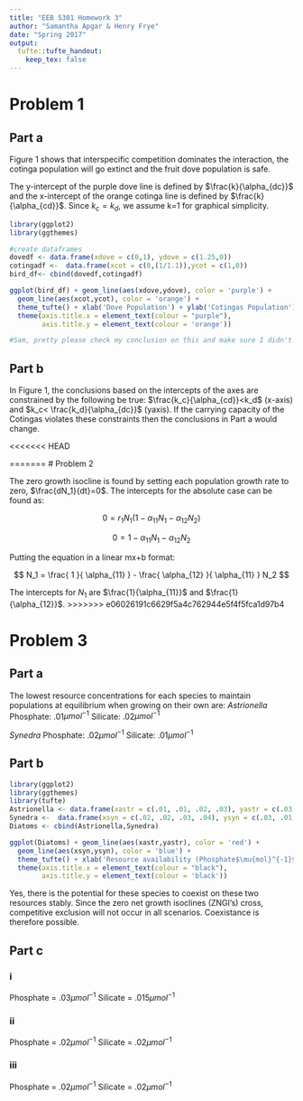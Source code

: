 ```yaml
---
title: "EEB 5301 Homework 3"
author: "Samantha Apgar & Henry Frye"
date: "Spring 2017"
output: 
  tufte::tufte_handout:
    keep_tex: false
---
```


# Problem 1

## Part a 

Figure 1 shows that interspecific competition dominates the interaction, the cotinga population will go extinct and the fruit dove population is safe.

The y-intercept of the purple dove line is defined by $\frac{k}{\alpha_{dc}}$ and the x-intercept of the orange cotinga line is defined by $\frac{k}{\alpha_{cd}}$.  Since $k_c=k_d$, we assume k=1 for graphical simplicity. 


```r
library(ggplot2)
library(ggthemes)

#create dataframes
dovedf <- data.frame(xdove = c(0,1), ydove = c(1.25,0))
cotingadf <-  data.frame(xcot = c(0,(1/1.1)),ycot = c(1,0))
bird_df<- cbind(dovedf,cotingadf)

ggplot(bird_df) + geom_line(aes(xdove,ydove), color = 'purple') + 
  geom_line(aes(xcot,ycot), color = 'orange') + 
  theme_tufte() + xlab('Dove Population') + ylab('Cotingas Population') + 
  theme(axis.title.x = element_text(colour = "purple"),
        axis.title.y = element_text(colour = 'orange'))

#Sam, pretty please check my conclusion on this and make sure I didn't get this backward :)
```




## Part b

In Figure 1, the conclusions based on the intercepts of the axes are constrained by the following be true: $\frac{k_c}{\alpha_{cd}}<k_d$ (x-axis) and $k_c< \frac{k_d}{\alpha_{dc}}$ (yaxis). If the carrying capacity of the Cotingas violates these constraints then the conclusions in Part a would change.

<<<<<<< HEAD

=======
# Problem 2

The zero growth isocline is found by setting each population growth rate to zero, $\frac{dN_1}{dt}=0$. The intercepts for the absolute case can be found as:

$$
0=r_1N_1(1-\alpha_{11}N_1-\alpha_{12}N_2)
$$

$$
0= 1-\alpha_{11}N_1-\alpha_{12}N_2
$$

Putting the equation in a linear mx+b format:

$$
N_1 = \frac{ 1 }{ \alpha_{11} }  - \frac{ \alpha_{12} }{ \alpha_{11} } N_2
$$

The intercepts for $N_1$ are $\frac{1}{\alpha_{11}}$ and $\frac{1}{\alpha_{12}}$.
>>>>>>> e06026191c6629f5a4c762944e5f4f5fca1d97b4


# Problem 3

## Part a

The lowest resource concentrations for each species to maintain populations at equilibrium when growing on their own are:
*Astrionella*
Phosphate: .01$\mu{mol}^{-1}$
Silicate:  .02$\mu{mol}^{-1}$

*Synedra*
Phosphate: .02$\mu{mol}^{-1}$
Silicate:  .01$\mu{mol}^{-1}$

## Part b

```r
library(ggplot2)
library(ggthemes)
library(tufte)
Astrionella <- data.frame(xastr = c(.01, .01, .02, .03), yastr = c(.03, .02, .02, .02))
Synedra <-  data.frame(xsyn = c(.02, .02, .03, .04), ysyn = c(.03, .01, .01, .01))
Diatoms <- cbind(Astrionella,Synedra)

ggplot(Diatoms) + geom_line(aes(xastr,yastr), color = 'red') + 
  geom_line(aes(xsyn,ysyn), color = 'blue') + 
  theme_tufte() + xlab('Resource availability (Phosphate$\mu{mol}^{-1}$)') + ylab('Resource availability (Silicate$\mu{mol}^{-1}$)') + 
  theme(axis.title.x = element_text(colour = "black"),
        axis.title.y = element_text(colour = 'black'))
```


Yes, there is the potential for these species to coexist on these two resources stably. Since the zero net growth isoclines (ZNGI's) cross, competitive exclusion will not occur in all scenarios. Coexistance is therefore possible.

## Part c
### i 

Phosphate = .03$\mu{mol}^{-1}$
Silicate = .015$\mu{mol}^{-1}$

### ii

Phosphate = .02$\mu{mol}^{-1}$
Silicate = .02$\mu{mol}^{-1}$

### iii 

Phosphate = .02$\mu{mol}^{-1}$
Silicate = .02$\mu{mol}^{-1}$

